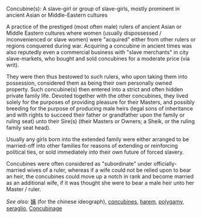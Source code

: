 Concubine(s):  A slave-girl or group of slave-girls, mostly prominent in ancient Asian or Middle-Eastern cultures

A practice of the prestiged (most often male) rulers of ancient Asian or Middle Eastern cultures where women (usually dispossessed / inconvenienced or slave women) were "acquired" either from other rulers or regions conquered during war.  Acquiring a concubine in ancient times was also reputedly even a commercial business with "slave merchants" in city slave-markets, who bought and sold concubines for a moderate price (via writ).

They were then thus bestowed to such rulers, who upon taking them into possession, considered them as being their own personally owned property.  Such concubine(s) then entered into a strict and often hidden private family life.  Devoted together with the other concubines, they lived solely for the purposes of providing pleasure for their Masters, and possibly breeding for the purpose of producing male heirs (legal sons of inheritance and with rights to succeed their father or grandfather upon the family or ruling seat) unto their Sire(s) (their Masters or Owners; a Sheik, or the ruling family seat head).

Usually any girls born into the extended family were either arranged to be married-off into other families for reasons of extending or reinforcing political ties, or sold immediately into their own future of forced slavery.

Concubines were often considered as "subordinate" under officially-married wives of a ruler, whereas if a wife could not be relied upon to bear an heir, the concubines could move up a notch in rank and become married as an additional wife, if it was thought she were to bear a male heir unto her Master / ruler.

''See also:''  
[[姨]] (for the chinese ideograph), [[concubines]], [[harem]], [[polygamy]], [[seraglio]], [http://en.wikipedia.org/wiki/Concubinage Concubinage]